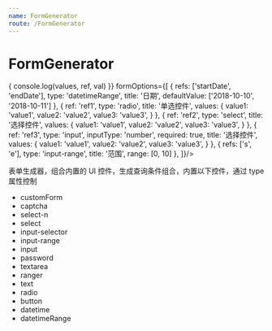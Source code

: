 ```yaml
---
name: FormGenerator
route: /FormGenerator
---
```



# FormGenerator

<PropsTable of={FormGenerator} />

<Playground>
  <FormGenerator
    onChange={(values, ref, val) => {
      console.log(values, ref, val)
    }}
    formOptions={[
      {
        refs: ['startDate', 'endDate'],
        type: 'datetimeRange',
        title: '日期',
        defaultValue: ['2018-10-10', '2018-10-11']
      },
      {
        ref: 'ref1',
        type: 'radio',
        title: '单选控件',
        values: {
          value1: 'value1',
          value2: 'value2',
          value3: 'value3',
        }
      },
      {
        ref: 'ref2',
        type: 'select',
        title: '选择控件',
        values: {
          value1: 'value1',
          value2: 'value2',
          value3: 'value3',
        }
      },
      {
        ref: 'ref3',
        type: 'input',
        inputType: 'number',
        required: true,
        title: '选择控件',
        values: {
          value1: 'value1',
          value2: 'value2',
          value3: 'value3',
        }
      },
      {
        refs: ['s', 'e'],
        type: 'input-range',
        title: '范围',
        range: [0, 10]
      },
    ]}/>
</Playground>


表单生成器，组合内置的 UI 控件，生成查询条件组合，内置以下控件，通过 type 属性控制

- customForm
- captcha
- select-n
- select
- input-selector
- input-range
- input
- password
- textarea
- ranger
- text
- radio
- button
- datetime
- datetimeRange
